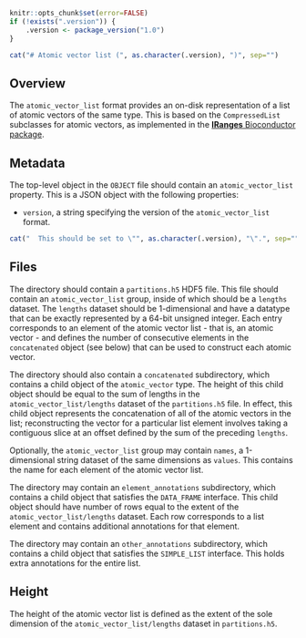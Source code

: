 ```r
knitr::opts_chunk$set(error=FALSE)
if (!exists(".version")) {
    .version <- package_version("1.0")
}
```

```r
cat("# Atomic vector list (", as.character(.version), ")", sep="")
```

## Overview

The `atomic_vector_list` format provides an on-disk representation of a list of atomic vectors of the same type.
This is based on the `CompressedList` subclasses for atomic vectors, as implemented in the [**IRanges** Bioconductor package](https://bioconductor.org/packages/IRanges).

## Metadata

The top-level object in the `OBJECT` file should contain an `atomic_vector_list` property.
This is a JSON object with the following properties:

- `version`, a string specifying the version of the `atomic_vector_list` format.
```r
cat("  This should be set to \"", as.character(.version), "\".", sep="")
```

## Files

The directory should contain a `partitions.h5` HDF5 file.
This file should contain an `atomic_vector_list` group, inside of which should be a `lengths` dataset.
The `lengths` dataset should be 1-dimensional and have a datatype that can be exactly represented by a 64-bit unsigned integer.
Each entry corresponds to an element of the atomic vector list - that is, an atomic vector -
and defines the number of consecutive elements in the `concatenated` object (see below) that can be used to construct each atomic vector.

The directory should also contain a `concatenated` subdirectory, which contains a child object of the `atomic_vector` type.
The height of this child object should be equal to the sum of lengths in the `atomic_vector_list/lengths` dataset of the `partitions.h5` file.
In effect, this child object represents the concatenation of all of the atomic vectors in the list;
reconstructing the vector for a particular list element involves taking a contiguous slice at an offset defined by the sum of the preceding `lengths`.

Optionally, the `atomic_vector_list` group may contain `names`, a 1-dimensional string dataset of the same dimensions as `values`.
This contains the name for each element of the atomic vector list.

The directory may contain an `element_annotations` subdirectory, which contains a child object that satisfies the `DATA_FRAME` interface.
This child object should have number of rows equal to the extent of the `atomic_vector_list/lengths` dataset.
Each row corresponds to a list element and contains additional annotations for that element.

The directory may contain an `other_annotations` subdirectory, which contains a child object that satisfies the `SIMPLE_LIST` interface.
This holds extra annotations for the entire list.

## Height

The height of the atomic vector list is defined as the extent of the sole dimension of the `atomic_vector_list/lengths` dataset in `partitions.h5`.
